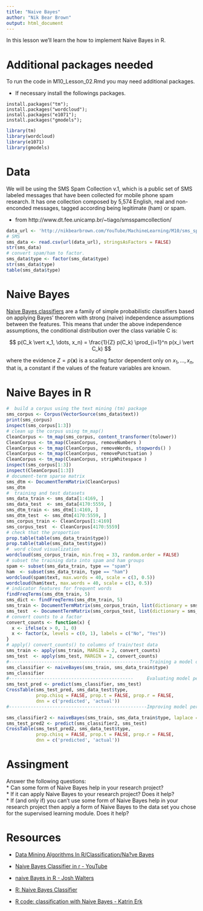 ```yaml
---
title: "Naive Bayes"
author: "Nik Bear Brown"
output: html_document
---
```


In this lesson we'll learn the how to implement Naive Bayes in R.

# Additional packages needed
 
To run the code in M10_Lesson_02.Rmd you may need additional packages.

* If necessary install the followings packages.

`install.packages("tm");`    
`install.packages("wordcloud");`    
`install.packages("e1071");`   
`install.packages("gmodels");`  

```r
library(tm)
library(wordcloud)
library(e1071)
library(gmodels)
```

# Data

We will be using the SMS Spam Collection v.1, which is a public set of SMS labeled messages that have been collected for mobile phone spam research. It has one collection composed by 5,574 English, real and non-enconded messages, tagged according being legitimate (ham) or spam.   

- from http://www.dt.fee.unicamp.br/~tiago/smsspamcollection/  

```r
data_url <- 'http://nikbearbrown.com/YouTube/MachineLearning/M10/sms_spam.csv'
# SMS
sms_data <- read.csv(url(data_url), stringsAsFactors = FALSE)
str(sms_data)
# convert spam/ham to factor.
sms_data$type <- factor(sms_data$type)
str(sms_data$type)
table(sms_data$type)
```

# Naive Bayes   

[Naive Bayes classifiers](https://en.wikipedia.org/wiki/Naive_Bayes_classifier) are a family of simple probabilistic classifiers based on applying Bayes' theorem with strong (naive) independence assumptions between the features. This means that under the above independence assumptions, the conditional distribution over the class variable C is:

$$
p(C_k \vert x_1, \dots, x_n) = \frac{1}{Z} p(C_k) \prod_{i=1}^n p(x_i \vert C_k)
$$

where the evidence $Z = p(\mathbf{x})$ is a scaling factor dependent only on $x_1, \dots, x_n$, that is, a constant if the values of the feature variables are known.   

# Naive Bayes in R

```r
#  build a corpus using the text mining (tm) package 
sms_corpus <- Corpus(VectorSource(sms_data$text))
print(sms_corpus)
inspect(sms_corpus[1:3])
# clean up the corpus using tm_map()
CleanCorpus <- tm_map(sms_corpus, content_transformer(tolower))
CleanCorpus <- tm_map(CleanCorpus, removeNumbers )
CleanCorpus <- tm_map(CleanCorpus, removeWords, stopwords() )
CleanCorpus <- tm_map(CleanCorpus, removePunctuation )
CleanCorpus <- tm_map(CleanCorpus, stripWhitespace )
inspect(sms_corpus[1:3])
inspect(CleanCorpus[1:3])
# document-term sparse matrix
sms_dtm <- DocumentTermMatrix(CleanCorpus)
sms_dtm
#  training and test datasets
sms_data_train <- sms_data[1:4169, ]
sms_data_test  <- sms_data[4170:5559, ]
sms_dtm_train <- sms_dtm[1:4169, ]
sms_dtm_test  <- sms_dtm[4170:5559, ]
sms_corpus_train <- CleanCorpus[1:4169]
sms_corpus_test  <- CleanCorpus[4170:5559]
# check that the proportion 
prop.table(table(sms_data_train$type))
prop.table(table(sms_data_test$type))
#  word cloud visualization
wordcloud(sms_corpus_train, min.freq = 33, random.order = FALSE)
# subset the training data into spam and ham groups
spam <- subset(sms_data_train, type == "spam")
ham  <- subset(sms_data_train, type == "ham")
wordcloud(spam$text, max.words = 40, scale = c(3, 0.5))
wordcloud(ham$text, max.words = 40, scale = c(3, 0.5))
# indicator features for frequent words
findFreqTerms(sms_dtm_train, 5)
sms_dict <- findFreqTerms(sms_dtm_train, 5)
sms_train <- DocumentTermMatrix(sms_corpus_train, list(dictionary = sms_dict))
sms_test  <- DocumentTermMatrix(sms_corpus_test, list(dictionary = sms_dict))
# convert counts to a factor
convert_counts <- function(x) {
  x <- ifelse(x > 0, 1, 0)
  x <- factor(x, levels = c(0, 1), labels = c("No", "Yes"))
}
# apply() convert_counts() to columns of train/test data
sms_train <- apply(sms_train, MARGIN = 2, convert_counts)
sms_test  <- apply(sms_test, MARGIN = 2, convert_counts)
#----------------------------------------------------Training a model on the data --------------------
sms_classifier <- naiveBayes(sms_train, sms_data_train$type)
sms_classifier
#----------------------------------------------     Evaluating model performance --------------------
sms_test_pred <- predict(sms_classifier, sms_test)
CrossTable(sms_test_pred, sms_data_test$type,
           prop.chisq = FALSE, prop.t = FALSE, prop.r = FALSE,
           dnn = c('predicted', 'actual'))
#---------------------------------------------------Improving model performance ----------------------

sms_classifier2 <- naiveBayes(sms_train, sms_data_train$type, laplace = 1)
sms_test_pred2 <- predict(sms_classifier2, sms_test)
CrossTable(sms_test_pred2, sms_data_test$type,
           prop.chisq = FALSE, prop.t = FALSE, prop.r = FALSE,
           dnn = c('predicted', 'actual'))
```

# Assingment

  Answer the following questions:   
    * Can some form of Naive Bayes help in your research project?     
    * If it can apply Naive Bayes to your research project? Does it help?     
    * If (and only if) you can't use some form of Naive Bayes help in your research project then apply a form of Naive Bayes to the data set you chose for the supervised learning module. Does it help?       


# Resources   

* [Data Mining Algorithms In R/Classification/Na?ve Bayes](https://en.wikibooks.org/wiki/Data_Mining_Algorithms_In_R/Classification/Na%C3%AFve_Bayes)    

* [Naive Bayes Classifier in r - YouTube](https://www.youtube.com/watch?v=-SeyrC4yZF4)    

* [naive Bayes in R - Josh Walters](http://joshwalters.com/2012/11/27/naive-bayes-classification-in-r.html)    

* [R: Naive Bayes Classifier](http://ugrad.stat.ubc.ca/R/library/e1071/html/naiveBayes.html)    

* [R code: classification with Naive Bayes - Katrin Erk](http://www.katrinerk.com/courses/r-worksheets/r-code-classification-with-naive-bayes)    

```












```